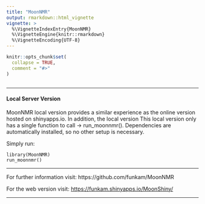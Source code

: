 ---
title: "MoonNMR"
output: rmarkdown::html_vignette
vignette: >
  %\VignetteIndexEntry{MoonNMR}
  %\VignetteEngine{knitr::rmarkdown}
  %\VignetteEncoding{UTF-8}
---

```{r, include = FALSE}
knitr::opts_chunk$set(
  collapse = TRUE,
  comment = "#>"
)
```

```{r setup}


```

---

#### Local Server Version

MoonNMR local version provides a similar experience as the online version hosted on shinyapps.io. In addition, the local version
This local version only has a single function to call -\> run_moonnmr(). Dependencies are automatically installed, so no other setup is necessary.

Simply run:

    library(MoonNMR)
    run_moonnmr()

---

For further information visit:
https://github.com/funkam/MoonNMR

For the web version visit: <https://funkam.shinyapps.io/MoonShiny/>

---
